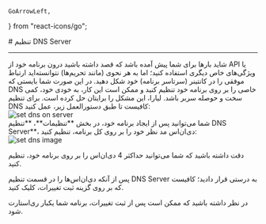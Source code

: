     GoArrowLeft,
} from "react-icons/go";


<Layout>
<Head>
<title>مستندات تنظیم DNS در پلتفرم  - لیارا</title>
</Head>
# تنظیم DNS Server

<hr className="mb-2" />
شاید بارها برای شما پیش آمده باشد که قصد داشته باشید درون برنامه خود از API یا ویژگی‌های خاص دیگری استفاده کنید؛ اما به هر نحوی (مانند تحریم‌ها) نتوانسته‌اید ارتباط موفقی را در کانتینر (سرتاسر برنامه) خود شکل دهید. در این صورت شما بایستی که DNS خاصی را بر روی برنامه خود تنظیم کنید و ممکن است این کار، به خودی خود، کمی سخت و حوصله سربر باشد. لیارا، این مشکل را برایتان حل کرده است.
برای تنظیم DNS کافیست تا طبق دستورالعمل زیر، عمل کنید:
<div className="h-4" />
<img src="https://files.liara.ir/docs/set-dns/set-dns.gif" alt="set dns on server"/>
<div className="h-4" />
شما می‌توانید پس از ایجاد برنامه خود، در بخش **تنظیمات**، **تنظیم DNS Server**، دی‌ان‌اس مد نظر خود را بر روی کل برنامه، تنظیم کنید:


<div className="h-4" />
<img src="https://files.liara.ir/liara/docs/set-dns-server.png" alt="set dns image"/>
<div className="h-4" />

<Alert variant="info">
<p>
دقت داشته باشید که شما می‌توانید حداکثر 4 دی‌ان‌اس را بر روی برنامه خود، تنظیم کنید.
</p>
</Alert>
<div className="h-2" />

پس از آنکه دی‌ان‌اس‌ها را در قسمت تنظیم DNS Server به درستی قرار دادید؛ کافیست که بر روی گزینه ثبت تغییرات، کلیک کنید.
<div className="h-2" />

<Alert variant="success">
<p>
در نظر داشته باشید که ممکن است پس از ثبت تغییرات، برنامه شما یکبار ری‌استارت شود.
</p>
</Alert>

</Layout>